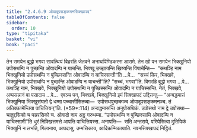 ```yaml
---
title: "2.4.6.9 ओवादूपसङ्कमनसिक्खापद"
tableOfContents: false
sidebar:
  order: 10
type: "tipitaka"
basket: "vi"
book: "paci"
---
```



<DynamicBreadcrumb />

<Division number="1058" book="paci">

<Paragraph number="3167" book="paci">
तेन समयेन बुद्धो भगवा सावत्थियं विहरति जेतवने अनाथपिण्डिकस्स आरामे. तेन खो पन समयेन भिक्खुनियो उपोसथम्पि न पुच्छन्ति ओवादम्पि न याचन्ति. भिक्खू उज्झायन्ति खिय्यन्ति विपाचेन्ति—  “कथञ्हि नाम भिक्खुनियो उपोसथम्पि न पुच्छिस्सन्ति ओवादम्पि न याचिस्सन्ती”ति …पे…  “सच्चं किर, भिक्खवे, भिक्खुनियो उपोसथम्पि न पुच्छन्ति ओवादम्पि न याचन्ती”ति? “सच्चं, भगवा”ति. विगरहि बुद्धो भगवा …पे…  कथञ्हि नाम, भिक्खवे, भिक्खुनियो उपोसथम्पि न पुच्छिस्सन्ति ओवादम्पि न याचिस्सन्ति. नेतं, भिक्खवे, अप्पसन्नानं वा पसादाय …पे…  एवञ्च पन, भिक्खवे, भिक्खुनियो इमं सिक्खापदं उद्दिसन्तु—
</Paragraph>

</Division>
<Division number="1059" book="paci">

<Paragraph number="3168" book="paci">
<Emphasis>“अन्वद्धमासं भिक्खुनिया भिक्खुसंघतो द्वे धम्मा पच्चासीसितब्बा—  उपोसथपुच्छकञ्च ओवादूपसङ्कमनञ्च. तं अतिक्कामेन्तिया पाचित्तियन्”</Emphasis>ति. (*59*:<Emphasis>114</Emphasis>)
</Paragraph>

</Division>
<Division number="1060" book="paci">

<Paragraph number="3169" book="paci">
<Emphasis>अन्वद्धमासन्</Emphasis>ति अनुपोसथिकं. <Emphasis>उपोसथो</Emphasis> नाम द्वे उपोसथा—  चातुद्दसिको च पन्नरसिको च.
</Paragraph>

<Paragraph number="3170" book="paci">
<Emphasis>ओवादो</Emphasis> नाम अट्ठ गरुधम्मा. “उपोसथम्पि न पुच्छिस्सामि ओवादम्पि न याचिस्सामी”ति धुरं निक्खित्तमत्ते आपत्ति पाचित्तियस्स.
</Paragraph>

</Division>
<Division number="1061" book="paci">

<Paragraph number="3171" book="paci">
अनापत्ति—  सति अन्तराये, परियेसित्वा दुतियिकं भिक्खुनिं न लभति, गिलानाय, आपदासु, उम्मत्तिकाय, आदिकम्मिकायाति.

</Paragraph>
</Division>

<Paragraph number="3172" type="center" book="paci">
नवमसिक्खापदं निट्ठितं.
</Paragraph>